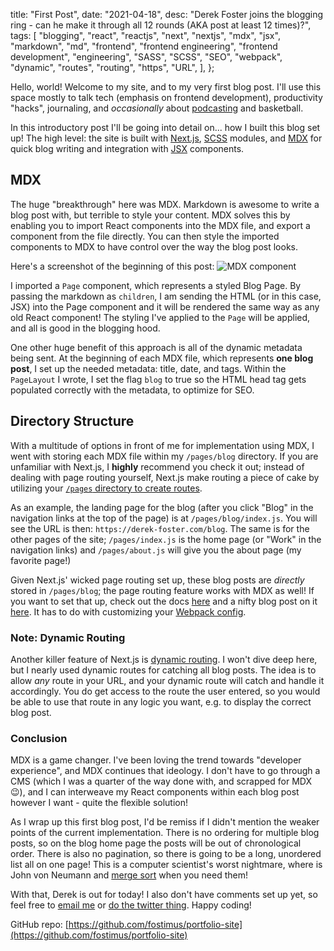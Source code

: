 
  title: "First Post",
  date: "2021-04-18",
  desc:
    "Derek Foster joins the blogging ring - can he make it through all 12 rounds (AKA post at least 12 times)?",
  tags: [
    "blogging",
    "react",
    "reactjs",
    "next",
    "nextjs",
    "mdx",
    "jsx",
    "markdown",
    "md",
    "frontend",
    "frontend engineering",
    "frontend development",
    "engineering",
    "SASS",
    "SCSS",
    "SEO",
    "webpack",
    "dynamic",
    "routes",
    "routing",
    "https",
    "URL",
  ],
};


Hello, world! Welcome to my site, and to my very first blog post. I'll use this space mostly to talk tech (emphasis on frontend development), productivity "hacks", journaling, and _occasionally_ about [podcasting](https://linktr.ee/baguetteboys) and basketball.

In this introductory post I'll be going into detail on... how I built this blog set up! The high level: the site is built with [Next.js](https://nextjs.org/), [SCSS](https://sass-lang.com/) modules, and [MDX](https://mdxjs.com/) for quick blog writing and integration with [JSX](https://reactjs.org/docs/introducing-jsx.html) components.

## MDX

The huge "breakthrough" here was MDX. Markdown is awesome to write a blog post with, but terrible to style your content. MDX solves this by enabling you to import React components into the MDX file, and export a component from the file directly. You can then style the imported components to MDX to have control over the way the blog post looks.

Here's a screenshot of the beginning of this post: ![MDX component](/images/blog-post.png)

I imported a `Page` component, which represents a styled Blog Page. By passing the markdown as `children`, I am sending the HTML (or in this case, JSX) into the Page component and it will be rendered the same way as any old React component! The styling I've applied to the `Page` will be applied, and all is good in the blogging hood.

One other huge benefit of this approach is all of the dynamic metadata being sent. At the beginning of each MDX file, which represents **one blog post**, I set up the needed metadata: title, date, and tags. Within the `PageLayout` I wrote, I set the flag `blog` to true so the HTML head tag gets populated correctly with the metadata, to optimize for SEO.

## Directory Structure

With a multitude of options in front of me for implementation using MDX, I went with storing each MDX file within my `/pages/blog` directory. If you are unfamiliar with Next.js, I **highly** recommend you check it out; instead of dealing with page routing yourself, Next.js make routing a piece of cake by utilizing your [`/pages` directory to create routes](https://nextjs.org/docs/routing/introduction).

As an example, the landing page for the blog (after you click "Blog" in the navigation links at the top of the page) is at `/pages/blog/index.js`. You will see the URL is then: `https://derek-foster.com/blog`. The same is for the other pages of the site; `/pages/index.js` is the home page (or "Work" in the navigation links) and `/pages/about.js` will give you the about page (my favorite page!)

Given Next.js' wicked page routing set up, these blog posts are _directly_ stored in `/pages/blog`; the page routing feature works with MDX as well! If you want to set that up, check out the docs [here](https://mdxjs.com/getting-started/next) and a nifty blog post on it [here](https://nextjs.org/blog/markdown). It has to do with customizing your [Webpack config](https://nextjs.org/docs/api-reference/next.config.js/custom-webpack-config).

### Note: Dynamic Routing

Another killer feature of Next.js is [dynamic routing](https://nextjs.org/docs/routing/dynamic-routes). I won't dive deep here, but I nearly used dynamic routes for catching all blog posts. The idea is to allow _any_ route in your URL, and your dynamic route will catch and handle it accordingly. You do get access to the route the user entered, so you would be able to use that route in any logic you want, e.g. to display the correct blog post.

### Conclusion

MDX is a game changer. I've been loving the trend towards "developer experience", and MDX continues that ideology. I don't have to go through a CMS (which I was a quarter of the way done with, and scrapped for MDX 😉), and I can interweave my React components within each blog post however I want - quite the flexible solution!

As I wrap up this first blog post, I'd be remiss if I didn't mention the weaker points of the current implementation. There is no ordering for multiple blog posts, so on the blog home page the posts will be out of chronological order. There is also no pagination, so there is going to be a long, unordered list all on one page! This is a computer scientist's worst nightmare, where is John von Neumann and [merge sort](https://en.wikipedia.org/wiki/Merge_sort) when you need them!

With that, Derek is out for today! I also don't have comments set up yet, so feel free to [email me](mailto:derekfoster94@gmail.com) or [do the twitter thing](https://twitter.com/fostimus). Happy coding!

GitHub repo: [https://github.com/fostimus/portfolio-site](https://github.com/fostimus/portfolio-site)
